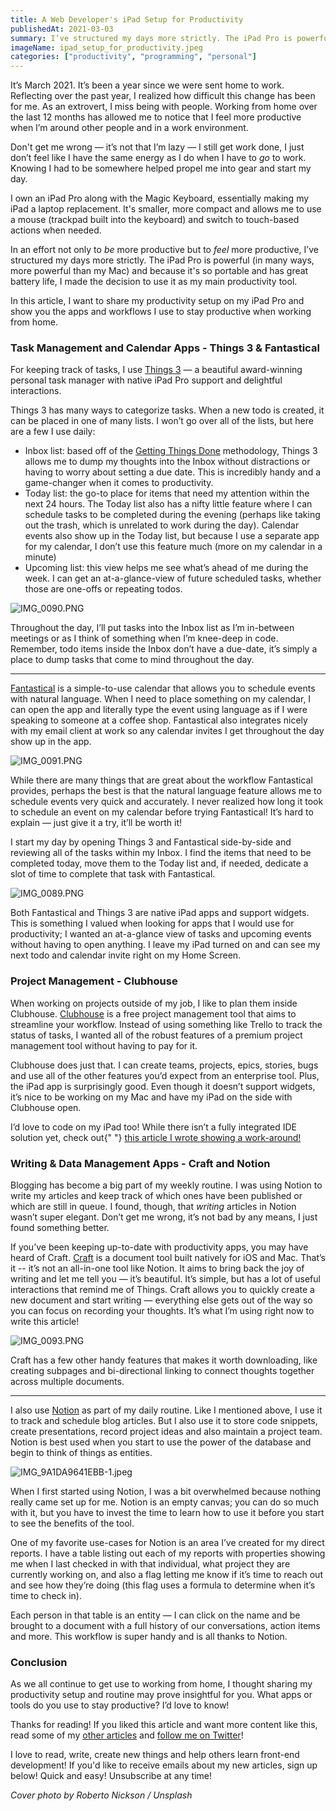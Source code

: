 ```yaml
---
title: A Web Developer's iPad Setup for Productivity
publishedAt: 2021-03-03
summary: I’ve structured my days more strictly. The iPad Pro is powerful (in many ways, more powerful than my Mac) and because it's so portable and has great battery life, I made the decision to use it as my main productivity tool. Here's the apps I use to stay productive.
imageName: ipad_setup_for_productivity.jpeg
categories: ["productivity", "programming", "personal"]
---
```


It’s March 2021. It’s been a year since we were sent home to work. Reflecting over the past year, I realized how difficult this change has been for me. As an extrovert, I miss being with people. Working from home over the last 12 months has allowed me to notice that I feel more productive when I’m around other people and in a work environment.

Don't get me wrong — it’s not that I’m lazy — I still get work done, I just don’t feel like I have the same energy as I do when I have to _go_ to work. Knowing I had to be somewhere helped propel me into gear and start my day.

I own an iPad Pro along with the Magic Keyboard, essentially making my iPad a laptop replacement. It's smaller, more compact and allows me to use a mouse (trackpad built into the keyboard) and switch to touch-based actions when needed.

In an effort not only to _be_ more productive but to _feel_ more productive, I’ve structured my days more strictly. The iPad Pro is powerful (in many ways, more powerful than my Mac) and because it's so portable and has great battery life, I made the decision to use it as my main productivity tool.

In this article, I want to share my productivity setup on my iPad Pro and show you the apps and workflows I use to stay productive when working from home.

### Task Management and Calendar Apps - Things 3 & Fantastical

For keeping track of tasks, I use [Things 3](https://culturedcode.com/things/) — a beautiful award-winning personal task manager with native iPad Pro support and delightful interactions.

Things 3 has many ways to categorize tasks. When a new todo is created, it can be placed in one of many lists. I won’t go over all of the lists, but here are a few I use daily:

- Inbox list: based off of the [Getting Things Done](https://gettingthingsdone.com/) methodology, Things 3 allows me to dump my thoughts into the Inbox without distractions or having to worry about setting a due date. This is incredibly handy and a game-changer when it comes to productivity.
- Today list: the go-to place for items that need my attention within the next 24 hours. The Today list also has a nifty little feature where I can schedule tasks to be completed during the evening (perhaps like taking out the trash, which is unrelated to work during the day). Calendar events also show up in the Today list, but because I use a separate app for my calendar, I don’t use this feature much (more on my calendar in a minute)
- Upcoming list: this view helps me see what’s ahead of me during the week. I can get an at-a-glance-view of future scheduled tasks, whether those are one-offs or repeating todos.

![IMG_0090.PNG](https://res.craft.do/user/full/2f1f2003-c717-014a-0ff0-8172b22b7eda/doc/7D624B34-1E6F-4F66-862D-3D5A719DE5CA/C4A3C4CC-A45E-4D42-9D4D-2E9271DA8594_2)

Throughout the day, I’ll put tasks into the Inbox list as I’m in-between meetings or as I think of something when I’m knee-deep in code. Remember, todo items inside the Inbox don’t have a due-date, it’s simply a place to dump tasks that come to mind throughout the day.

---

[Fantastical](https://flexibits.com/fantastical) is a simple-to-use calendar that allows you to schedule events with natural language. When I need to place something on my calendar, I can open the app and literally type the event using language as if I were speaking to someone at a coffee shop. Fantastical also integrates nicely with my email client at work so any calendar invites I get throughout the day show up in the app.

![IMG_0091.PNG](https://res.craft.do/user/full/2f1f2003-c717-014a-0ff0-8172b22b7eda/doc/7D624B34-1E6F-4F66-862D-3D5A719DE5CA/A67C3207-68E1-4F8C-B7E2-B42E6BF6EA81_2)

While there are many things that are great about the workflow Fantastical provides, perhaps the best is that the natural language feature allows me to schedule events very quick and accurately. I never realized how long it took to schedule an event on my calendar before trying Fantastical! It’s hard to explain — just give it a try, it’ll be worth it!

I start my day by opening Things 3 and Fantastical side-by-side and reviewing all of the tasks within my Inbox. I find the items that need to be completed today, move them to the Today list and, if needed, dedicate a slot of time to complete that task with Fantastical.

![IMG_0089.PNG](https://res.craft.do/user/full/2f1f2003-c717-014a-0ff0-8172b22b7eda/doc/7D624B34-1E6F-4F66-862D-3D5A719DE5CA/5CD19341-575F-4886-8860-E4F6AEE9D80A_2)

Both Fantastical and Things 3 are native iPad apps and support widgets. This is something I valued when looking for apps that I would use for productivity; I wanted an at-a-glance view of tasks and upcoming events without having to open anything. I leave my iPad turned on and can see my next todo and calendar invite right on my Home Screen.

### Project Management - Clubhouse

When working on projects outside of my job, I like to plan them inside Clubhouse. [Clubhouse](https://clubhouse.io/) is a free project management tool that aims to streamline your workflow. Instead of using something like Trello to track the status of tasks, I wanted all of the robust features of a premium project management tool without having to pay for it.

Clubhouse does just that. I can create teams, projects, epics, stories, bugs and use all of the other features you’d expect from an enterprise tool. Plus, the iPad app is surprisingly good. Even though it doesn’t support widgets, it’s nice to be working on my Mac and have my iPad on the side with Clubhouse open.

<Ideaquote>
  I’d love to code on my iPad too! While there isn’t a fully integrated IDE
  solution yet, check out{" "}
  <a
    href="https://braydoncoyer.dev/blog/code-on-your-ipad-pro/"
    target="_blank"
  >
    this article I wrote showing a work-around!
  </a>
</Ideaquote>

### Writing & Data Management Apps - Craft and Notion

Blogging has become a big part of my weekly routine. I was using Notion to write my articles and keep track of which ones have been published or which are still in queue. I found, though, that _writing_ articles in Notion wasn’t super elegant. Don’t get me wrong, it’s not bad by any means, I just found something better.

If you’ve been keeping up-to-date with productivity apps, you may have heard of Craft. [Craft](https://www.craft.do/) is a document tool built natively for iOS and Mac. That’s it -- it’s not an all-in-one tool like Notion. It aims to bring back the joy of writing and let me tell you — it’s beautiful. It’s simple, but has a lot of useful interactions that remind me of Things. Craft allows you to quickly create a new document and start writing — everything else gets out of the way so you can focus on recording your thoughts. It’s what I’m using right now to write this article!

![IMG_0093.PNG](https://res.craft.do/user/full/2f1f2003-c717-014a-0ff0-8172b22b7eda/doc/7D624B34-1E6F-4F66-862D-3D5A719DE5CA/A5DBC1AA-45FC-498E-AC83-3AC4445138F6_2)

Craft has a few other handy features that makes it worth downloading, like creating subpages and bi-directional linking to connect thoughts together across multiple documents.

---

I also use [Notion](https://www.notion.so/product) as part of my daily routine. Like I mentioned above, I use it to track and schedule blog articles. But I also use it to store code snippets, create presentations, record project ideas and also maintain a project team. Notion is best used when you start to use the power of the database and begin to think of things as entities.

![IMG_9A1DA9641EBB-1.jpeg](https://res.craft.do/user/full/2f1f2003-c717-014a-0ff0-8172b22b7eda/doc/7D624B34-1E6F-4F66-862D-3D5A719DE5CA/4AA2F8D6-2ABF-4388-AB95-352DA5AEFEE1_2)

When I first started using Notion, I was a bit overwhelmed because nothing really came set up for me. Notion is an empty canvas; you can do so much with it, but you have to invest the time to learn how to use it before you start to see the benefits of the tool.

One of my favorite use-cases for Notion is an area I’ve created for my direct reports. I have a table listing out each of my reports with properties showing me when I last checked in with that individual, what project they are currently working on, and also a flag letting me know if it’s time to reach out and see how they’re doing (this flag uses a formula to determine when it’s time to check in).

Each person in that table is an entity — I can click on the name and be brought to a document with a full history of our conversations, action items and more. This workflow is super handy and is all thanks to Notion.

### Conclusion

As we all continue to get use to working from home, I thought sharing my productivity setup and routine may prove insightful for you. What apps or tools do you use to stay productive? I’d love to know!

Thanks for reading! If you liked this article and want more content like this, read some of my [other articles](https://braydoncoyer.dev/blog/) and [follow me on Twitter]()!

I love to read, write, create new things and help others learn front-end development!
If you'd like to receive emails about my new articles, sign up below! Quick and easy! Unsubscribe at any time!

_Cover photo by Roberto Nickson / Unsplash_
